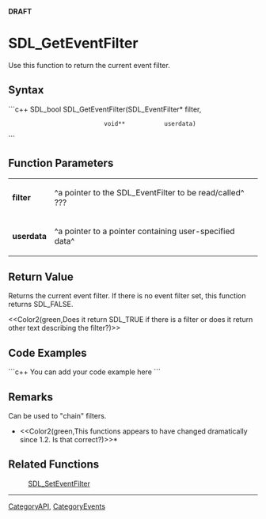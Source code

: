 <!-- pragma section-numbers off -->
<!-- pragma disable-camelcase -->
'''DRAFT'''

= SDL_GetEventFilter =
Use this function to return the current event filter.


== Syntax ==
```c++
SDL_bool SDL_GetEventFilter(SDL_EventFilter* filter,
                            void**           userdata)
```

== Function Parameters ==
{|
|'''filter'''
|^a pointer to the SDL_EventFilter to be read/called^ ???
|-
|'''userdata'''
|^a pointer to a pointer containing user-specified data^
|}

== Return Value ==
Returns the current event filter.  If there is no event filter set, this function returns SDL_FALSE.  

<<Color2(green,Does it return SDL_TRUE if there is a filter or does it return other text describing the filter?)>>

== Code Examples ==
```c++
You can add your code example here
```

== Remarks ==
Can be used to "chain" filters.

*<<Color2(green,This functions appears to have changed dramatically since 1.2.  Is that correct?)>>*

== Related Functions ==
:[[SDL_SetEventFilter]]

----
[[CategoryAPI]], [[CategoryEvents]]
